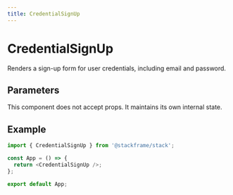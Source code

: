 ```yaml
---
title: CredentialSignUp
---
```


# CredentialSignUp

Renders a sign-up form for user credentials, including email and password.

## Parameters

This component does not accept props. It maintains its own internal state.

## Example

```typescript
import { CredentialSignUp } from '@stackframe/stack';

const App = () => {
  return <CredentialSignUp />;
};

export default App;
```